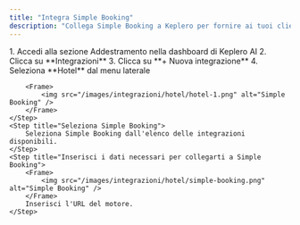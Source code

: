 ```yaml
---
title: "Integra Simple Booking"
description: "Collega Simple Booking a Keplero per fornire ai tuoi clienti link pre-compilati per la prenotazione"
---
```


<Steps>
    <Step title="Crea una nuova azione">
        1. Accedi alla sezione Addestramento nella dashboard di Keplero AI
        2. Clicca su **Integrazioni**
        3. Clicca su **+ Nuova integrazione**
        4. Seleziona **Hotel** dal menu laterale

        <Frame>
            <img src="/images/integrazioni/hotel/hotel-1.png" alt="Simple Booking" />
        </Frame>
    </Step>
    <Step title="Seleziona Simple Booking">
        Seleziona Simple Booking dall'elenco delle integrazioni disponibili.
    </Step>
    <Step title="Inserisci i dati necessari per collegarti a Simple Booking">
        <Frame>
            <img src="/images/integrazioni/hotel/simple-booking.png" alt="Simple Booking" />
        </Frame>
        Inserisci l'URL del motore.
    </Step>
</Steps>